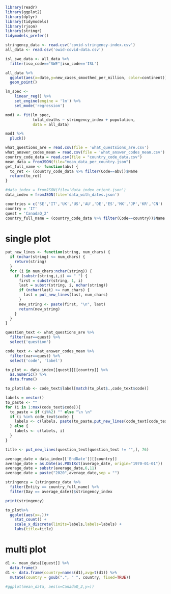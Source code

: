 ```r
library(readr)
library(ggplot2)
library(dplyr)
library(tidymodels)
library(rjson)
library(stringr)
tidymodels_prefer()
```

```r
stringency_data <- read.csv('covid-stringency-index.csv')
all_data <- read.csv('owid-covid-data.csv')
```

```r
isl_swe_data <- all_data %>%
  filter(iso_code=="SWE"|iso_code=='ISL')
```

```r
all_data %>%
  ggplot(aes(x=date,y=new_cases_smoothed_per_million, color=continent)) +
  geom_point()
```

```r
lm_spec <-
    linear_reg() %>% 
    set_engine(engine = 'lm') %>% 
    set_mode('regression')
```

```r
mod1 <- fit(lm_spec,
            total_deaths ~ stringency_index + population, 
            data = all_data)

mod1 %>%
  pluck()
```

```r
what_questions_are = read.csv(file = 'what_questsions_are.csv')
what_answer_codes_mean = read.csv(file = 'what_answer_codes_mean.csv')
country_code_data = read.csv(file = "country_code_data.csv")
mean_data = fromJSON(file="mean_data_per_country.json")
get_full_name <- function(abv) {
  to_ret <- (country_code_data %>% filter(Code==abv))$Name
  return(to_ret)
}
```

```r
#data_index = fromJSON(file='data_index_orient.json')
data_index = fromJSON(file='data_with_dates.json')
```

```r
countries = c('SE','IT','UK','US','AU','DE','ES','MX','JP','KR','CN')
country = 'IT'
quest = 'CanadaQ_2'
country_full_name = (country_code_data %>% filter(Code==country))$Name
```

# single plot
```r

put_new_lines <- function(string, num_chars) {
  if (nchar(string) <= num_chars) {
    return(string)
  }
  for (i in num_chars:nchar(string)) {
    if (substr(string,i,i) == " ") {
      first = substr(string, 1, i)
      last = substr(string, i, nchar(string))
      if (nchar(last) >= num_chars) {
        last = put_new_lines(last, num_chars)
      }
      new_string <- paste(first, "\n", last)
      return(new_string)
    }
  }
}

question_text <- what_questions_are %>%
  filter(var==quest) %>%
  select('question')

code_text <- what_answer_codes_mean %>%
  filter(var==quest) %>%
  select('code', 'label')

to_plot <- data_index[[quest]][[country]] %>%
  as.numeric() %>%
  data.frame()

to_plot$lab <- code_text$label[match(to_plot$.,code_text$code)]

labels = vector()
to_paste <- ""
for (i in 1:max(code_text$code)){
  to_paste = if (i%%2) "" else "\n \n"
  if (i %in% code_text$code) {
    labels <- c(labels, paste(to_paste,put_new_lines(code_text[code_text$code==i,]$label,13)))
  } else {
    labels <- c(labels, i)
  }
}

title <- put_new_lines(question_text[question_text != "",], 76)

average_date = data_index[['EndDate']][[country]]
average_date = as.Date(as.POSIXct(average_date, origin="1970-01-01"))
average_date = substr(average_date,6,11)
average_date = paste("2020",average_date,sep = "")

stringency = (stringency_data %>%
  filter(Entity == country_full_name) %>%
  filter(Day == average_date))$stringency_index

print(stringency)

to_plot%>%
  ggplot(aes(x=.))+
    stat_count() +
    scale_x_discrete(limits=labels,labels=labels) +
    labs(title=title)
```

# multi plot
```r
d1 <- mean_data[[quest]] %>%
  data.frame()
d1 <- data.frame(country=names(d1),avg=t(d1)) %>%
  mutate(country = gsub(".", " ", country, fixed=TRUE))
  
#ggplot(mean_data, aes(x=CanadaQ_2,y=))
```



